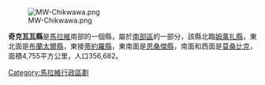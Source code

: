 {{unreferenced|time=2011-09-13T15:52:28+00:00}}
{{coord|16|10|S|34|45|E|region:MW_type:adm1st|display=title}}

[[Image:MW-Chikwawa.png|right]]

'''奇克瓦瓦縣'''是[[馬拉維|馬拉維]]南部的一個縣，屬於[[南部區_(馬拉維)|南部區]]的一部分，該縣北臨[[姆萬扎縣|姆萬扎縣]]，東北面是[[布蘭太爾縣|布蘭太爾縣]]，東接[[蒂約羅縣|蒂約羅縣]]，東南面是[[恩桑傑縣|恩桑傑縣]]，南面和西面是[[莫桑比克|莫桑比克]]，面積4,755平方公里，人口356,682。

{{Malawi-stub}}

{{Malawi}}

[[Category:馬拉維行政區劃|Category:馬拉維行政區劃]]